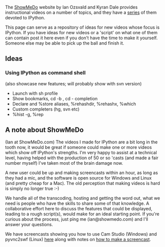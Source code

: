 The [http://showmedo.com ShowMeDo] website by Ian Ozsvald and Kyran Dale provides instructional videos on a number of topics, and they have a [http://showmedo.com/videos/series?name=PythonIPythonSeries series] of them devoted to IPython.

This page can serve as a repository of ideas for new videos whose focus is IPython. If you have ideas for new videos or a 'script' on what one of them can contain post it here even if you don't have the time to make it yourself. Someone else may be able to pick up the ball and finish it.

== Ideas ==

=== Using IPython as command shell ===

(also showcase new features; will probably show with svn version)

* Launch with sh profile
* Show bookmarks, cd -b <tab>, cd -<tab> completion
* Declare and %store aliases, %rehashdir, %rehashx, %which
* Custom completers (hg, svn etc)
* %hist -g, %rep

== A note about ShowMeDo ==
(Ian at ShowMeDo.com) The videos I made for IPython are a bit long in the tooth now, it would be great if someone could make one or more videos which show off IPython's strengths.  I'm very happy to assist at a technical level, having helped with the production of 50 or so 'casts (and made a fair number myself) I've taken most of the brain damage now.

A new user could be up and making screencasts within an hour, as long as they had a mic, and the software is open source for Windows and Linux (and pretty cheap for a Mac). The old perception that making videos is hard is simply no longer true :-)

We handle all of the transcoding, hosting and getting the word out, what we need is people who have the skills to share some of that knowledge. A collaborative effort here to discuss the features that could be displayed, leading to a rough script(s), would make for an ideal starting point. If you're curious about the process, just ping me (ian@showmedo.com) and I'll answer your questions.

We have screencasts showing you how to use Cam Studio (Windows) and pyvnc2swf (Linux) [http://showmedo.com/videos/screencasting here] along with notes on [http://wiki.showmedo.com/index.php?title=Making_a_ShowMeDo_video how to make a screencast].